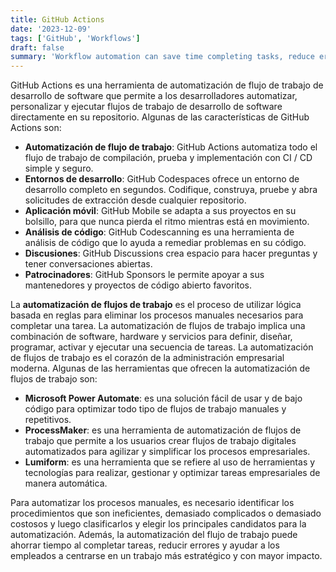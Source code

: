 ```yaml
---
title: GitHub Actions
date: '2023-12-09'
tags: ['GitHub', 'Workflows']
draft: false
summary: 'Workflow automation can save time completing tasks, reduce errors, and help employees focus on more strategic, higher-impact work'
---
```


GitHub Actions es una herramienta de automatización de flujo de trabajo de desarrollo de software que permite a los desarrolladores automatizar, personalizar y ejecutar flujos de trabajo de desarrollo de software directamente en su repositorio. Algunas de las características de GitHub Actions son:

- **Automatización de flujo de trabajo**: GitHub Actions automatiza todo el flujo de trabajo de compilación, prueba y implementación con CI / CD simple y seguro.
- **Entornos de desarrollo**: GitHub Codespaces ofrece un entorno de desarrollo completo en segundos. Codifique, construya, pruebe y abra solicitudes de extracción desde cualquier repositorio.
- **Aplicación móvil**: GitHub Mobile se adapta a sus proyectos en su bolsillo, para que nunca pierda el ritmo mientras está en movimiento.
- **Análisis de código**: GitHub Codescanning es una herramienta de análisis de código que lo ayuda a remediar problemas en su código.
- **Discusiones**: GitHub Discussions crea espacio para hacer preguntas y tener conversaciones abiertas.
- **Patrocinadores**: GitHub Sponsors le permite apoyar a sus mantenedores y proyectos de código abierto favoritos.

La **automatización de flujos de trabajo** es el proceso de utilizar lógica basada en reglas para eliminar los procesos manuales necesarios para completar una tarea. La automatización de flujos de trabajo implica una combinación de software, hardware y servicios para definir, diseñar, programar, activar y ejecutar una secuencia de tareas. La automatización de flujos de trabajo es el corazón de la administración empresarial moderna. Algunas de las herramientas que ofrecen la automatización de flujos de trabajo son:

- **Microsoft Power Automate**: es una solución fácil de usar y de bajo código para optimizar todo tipo de flujos de trabajo manuales y repetitivos.
- **ProcessMaker**: es una herramienta de automatización de flujos de trabajo que permite a los usuarios crear flujos de trabajo digitales automatizados para agilizar y simplificar los procesos empresariales.
- **Lumiform**: es una herramienta que se refiere al uso de herramientas y tecnologías para realizar, gestionar y optimizar tareas empresariales de manera automática.

Para automatizar los procesos manuales, es necesario identificar los procedimientos que son ineficientes, demasiado complicados o demasiado costosos y luego clasificarlos y elegir los principales candidatos para la automatización. Además, la automatización del flujo de trabajo puede ahorrar tiempo al completar tareas, reducir errores y ayudar a los empleados a centrarse en un trabajo más estratégico y con mayor impacto.